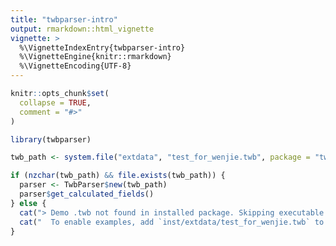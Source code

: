 ```yaml
---
title: "twbparser-intro"
output: rmarkdown::html_vignette
vignette: >
  %\VignetteIndexEntry{twbparser-intro}
  %\VignetteEngine{knitr::rmarkdown}
  %\VignetteEncoding{UTF-8}
---
```


```r
knitr::opts_chunk$set(
  collapse = TRUE,
  comment = "#>"
)
```

```r
library(twbparser)

twb_path <- system.file("extdata", "test_for_wenjie.twb", package = "twbparser")

if (nzchar(twb_path) && file.exists(twb_path)) {
  parser <- TwbParser$new(twb_path)
  parser$get_calculated_fields()
} else {
  cat("> Demo .twb not found in installed package. Skipping executable example.\n")
  cat("  To enable examples, add `inst/extdata/test_for_wenjie.twb` to the package.\n")
}
```
